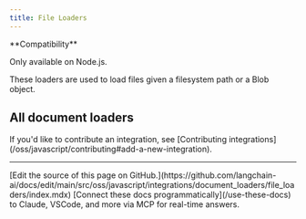 ```yaml
---
title: File Loaders
---
```


<Tip>
**Compatibility**

Only available on Node.js.
</Tip>

These loaders are used to load files given a filesystem path or a Blob object.

## All document loaders

<Columns cols={3}>
  <Card
    title="Multiple individual files"
    icon="link"
    href="/oss/javascript/integrations/document_loaders/file_loaders/multi_file"
    arrow="true"
    cta="View guide"
  />
  <Card
    title="ChatGPT files"
    icon="link"
    href="/oss/javascript/integrations/document_loaders/file_loaders/chatgpt"
    arrow="true"
    cta="View guide"
  />
  <Card
    title="CSV"
    icon="link"
    href="/oss/javascript/integrations/document_loaders/file_loaders/csv"
    arrow="true"
    cta="View guide"
  />
  <Card
    title="DirectoryLoader"
    icon="link"
    href="/oss/javascript/integrations/document_loaders/file_loaders/directory"
    arrow="true"
    cta="View guide"
  />
  <Card
    title="Docx files"
    icon="link"
    href="/oss/javascript/integrations/document_loaders/file_loaders/docx"
    arrow="true"
    cta="View guide"
  />
  <Card
    title="EPUB files"
    icon="link"
    href="/oss/javascript/integrations/document_loaders/file_loaders/epub"
    arrow="true"
    cta="View guide"
  />
  <Card
    title="JSON files"
    icon="link"
    href="/oss/javascript/integrations/document_loaders/file_loaders/json"
    arrow="true"
    cta="View guide"
  />
  <Card
    title="JSONLines files"
    icon="link"
    href="/oss/javascript/integrations/document_loaders/file_loaders/jsonlines"
    arrow="true"
    cta="View guide"
  />
  <Card
    title="Notion markdown export"
    icon="link"
    href="/oss/javascript/integrations/document_loaders/file_loaders/notion_markdown"
    arrow="true"
    cta="View guide"
  />
  <Card
    title="Open AI Whisper Audio"
    icon="link"
    href="/oss/javascript/integrations/document_loaders/file_loaders/openai_whisper_audio"
    arrow="true"
    cta="View guide"
  />
  <Card
    title="PDFLoader"
    icon="link"
    href="/oss/javascript/integrations/document_loaders/file_loaders/pdf"
    arrow="true"
    cta="View guide"
  />
  <Card
    title="PPTX files"
    icon="link"
    href="/oss/javascript/integrations/document_loaders/file_loaders/pptx"
    arrow="true"
    cta="View guide"
  />
  <Card
    title="Subtitles"
    icon="link"
    href="/oss/javascript/integrations/document_loaders/file_loaders/subtitles"
    arrow="true"
    cta="View guide"
  />
  <Card
    title="TextLoader"
    icon="link"
    href="/oss/javascript/integrations/document_loaders/file_loaders/text"
    arrow="true"
    cta="View guide"
  />
  <Card
    title="Unstructured"
    icon="link"
    href="/oss/javascript/integrations/document_loaders/file_loaders/unstructured"
    arrow="true"
    cta="View guide"
  />
</Columns>

<Info>
    If you'd like to contribute an integration, see [Contributing integrations](/oss/javascript/contributing#add-a-new-integration).
</Info>

---

<Callout icon="pen-to-square" iconType="regular">
    [Edit the source of this page on GitHub.](https://github.com/langchain-ai/docs/edit/main/src/oss/javascript/integrations/document_loaders/file_loaders/index.mdx)
</Callout>
<Tip icon="terminal" iconType="regular">
    [Connect these docs programmatically](/use-these-docs) to Claude, VSCode, and more via MCP for    real-time answers.
</Tip>
